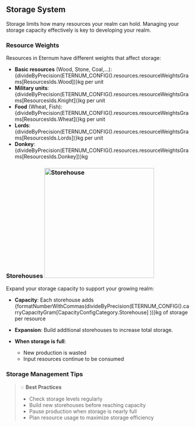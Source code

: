 
## Storage System

Storage limits how many resources your realm can hold. Managing your storage capacity effectively is key to developing
your realm.

### Resource Weights

Resources in Eternum have different weights that affect storage:

- **Basic resources** (Wood, Stone, Coal,...):
  {divideByPrecision(ETERNUM_CONFIG().resources.resourceWeightsGrams[ResourcesIds.Wood])}kg per unit
- **Military units**: {divideByPrecision(ETERNUM_CONFIG().resources.resourceWeightsGrams[ResourcesIds.Knight])}kg per
  unit
- **Food** (Wheat, Fish): {divideByPrecision(ETERNUM_CONFIG().resources.resourceWeightsGrams[ResourcesIds.Wheat])}kg per
  unit
- **Lords**: {divideByPrecision(ETERNUM_CONFIG().resources.resourceWeightsGrams[ResourcesIds.Lords])}kg per unit
- **Donkey**: {divideByPrecision(ETERNUM_CONFIG().resources.resourceWeightsGrams[ResourcesIds.Donkey])}kg

### Storehouses <img src="/images/buildings/construction/storehouse.png" alt="Storehouse" width="300" className="float-right"/>

Expand your storage capacity to support your growing realm:

- **Capacity**: Each storehouse adds
  {formatNumberWithCommas(divideByPrecision(ETERNUM_CONFIG().carryCapacityGram[CapacityConfigCategory.Storehouse] ))}kg
  of storage per resource
- **Expansion**: Build additional storehouses to increase total storage.

- **When storage is full**:
  - New production is wasted
  - Input resources continue to be consumed

### Storage Management Tips

> 💡 **Best Practices**
>
> - Check storage levels regularly
> - Build new storehouses before reaching capacity
> - Pause production when storage is nearly full
> - Plan resource usage to maximize storage efficiency
